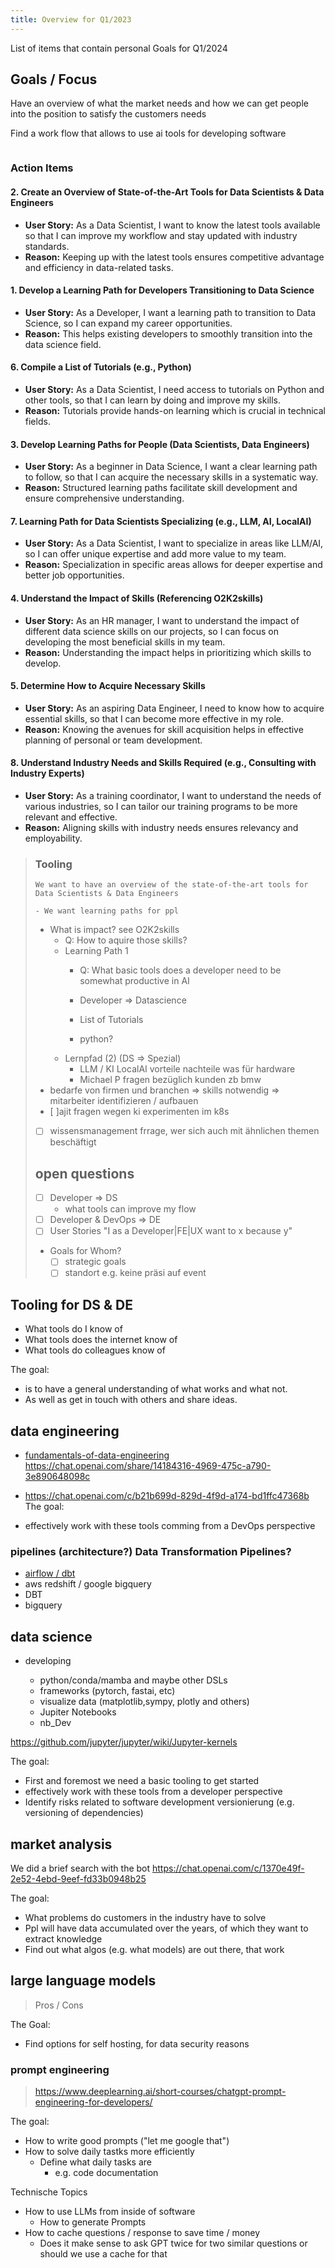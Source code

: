 ```yaml
---
title: Overview for Q1/2023
---
```


List of items that contain personal Goals for Q1/2024





## Goals / Focus

Have an overview of what the market needs and how we can get people into the position to satisfy the customers needs




Find a work flow that allows to use ai tools for developing software

<img alt="" src={learningPathsDiagram} />
   



### Action Items


#### 2. Create an Overview of State-of-the-Art Tools for Data Scientists & Data Engineers
- **User Story:** As a Data Scientist, I want to know the latest tools available so that I can improve my workflow and stay updated with industry standards.
- **Reason:** Keeping up with the latest tools ensures competitive advantage and efficiency in data-related tasks.


#### 1. Develop a Learning Path for Developers Transitioning to Data Science
- **User Story:** As a Developer, I want a learning path to transition to Data Science, so I can expand my career opportunities.
- **Reason:** This helps existing developers to smoothly transition into the data science field.



#### 6. Compile a List of Tutorials (e.g., Python)
- **User Story:** As a Data Scientist, I need access to tutorials on Python and other tools, so that I can learn by doing and improve my skills.
- **Reason:** Tutorials provide hands-on learning which is crucial in technical fields.



#### 3. Develop Learning Paths for People (Data Scientists, Data Engineers)
- **User Story:** As a beginner in Data Science, I want a clear learning path to follow, so that I can acquire the necessary skills in a systematic way.
- **Reason:** Structured learning paths facilitate skill development and ensure comprehensive understanding.

#### 7. Learning Path for Data Scientists Specializing (e.g., LLM, AI, LocalAI)
- **User Story:** As a Data Scientist, I want to specialize in areas like LLM/AI, so I can offer unique expertise and add more value to my team.
- **Reason:** Specialization in specific areas allows for deeper expertise and better job opportunities.


#### 4. Understand the Impact of Skills (Referencing O2K2skills)
- **User Story:** As an HR manager, I want to understand the impact of different data science skills on our projects, so I can focus on developing the most beneficial skills in my team.
- **Reason:** Understanding the impact helps in prioritizing which skills to develop.

#### 5. Determine How to Acquire Necessary Skills
- **User Story:** As an aspiring Data Engineer, I need to know how to acquire essential skills, so that I can become more effective in my role.
- **Reason:** Knowing the avenues for skill acquisition helps in effective planning of personal or team development.


#### 8. Understand Industry Needs and Skills Required (e.g., Consulting with Industry Experts)
- **User Story:** As a training coordinator, I want to understand the needs of various industries, so I can tailor our training programs to be more relevant and effective.
- **Reason:** Aligning skills with industry needs ensures relevancy and employability.



> ### Tooling
>     We want to have an overview of the state-of-the-art tools for Data Scientists & Data Engineers
> 
>     - We want learning paths for ppl
> 
>   - What is  impact? see O2K2skills 
>     - Q: How to aquire those skills?
>     - Learning Path 1  
>       - Q: What basic tools does a developer need to be somewhat productive in AI
>       - Developer => Datascience
>       - List of Tutorials
>       
>       - python? 
>     - Lernpfad (2) (DS => Spezial)
>       - LLM / KI LocalAI vorteile nachteile was für hardware
>       - Michael P fragen bezüglich kunden zb bmw
> - bedarfe von firmen und branchen => skills notwendig => mitarbeiter identifizieren / aufbauen  
> - [ ]ajit fragen wegen ki experimenten im k8s
> - [ ] wissensmanagement frrage, wer sich auch mit ähnlichen themen beschäftigt
> 
> 
> ## open questions
> 
> - [ ] Developer => DS
>   - what tools can improve my flow
> - [ ] Developer & DevOps => DE
> - [ ] User Stories "I as a Developer|FE|UX want to x because y"
> - Goals for Whom?
>   - [ ]  strategic goals
>   - [ ] standort e.g. keine präsi auf event


## Tooling for DS & DE

- What tools do I know of
- What tools does the internet know of
- What tools do colleagues know of


The goal:

- is to have a general understanding of what works and what not.
- As well as get in touch with others and share ideas.

## data engineering

- [fundamentals-of-data-engineering](https://saracus.com/synvert-saracus-blog/10-dinge-die-ich-beim-lesen-von-fundamentals-of-data-engineering-gelernt-habe/#)
  https://chat.openai.com/share/14184316-4969-475c-a790-3e890648098c
- https://chat.openai.com/c/b21b699d-829d-4f9d-a174-bd1ffc47368b
The goal:

- effectively work with these tools comming from a DevOps perspective

### pipelines (architecture?) Data Transformation Pipelines?

- [airflow / dbt](https://www.getdbt.com/blog/dbt-airflow)
- aws redshift / google bigquery
- DBT
- bigquery

## data science

- developing

  - python/conda/mamba and maybe other DSLs
  - frameworks (pytorch, fastai, etc)
  - visualize data (matplotlib,sympy, plotly and others)
  - Jupiter Notebooks
  - nb_Dev

https://github.com/jupyter/jupyter/wiki/Jupyter-kernels

The goal:

- First and foremost we need a basic tooling to get started
- effectively work with these tools from a developer perspective
- Identify risks related to software development versionierung (e.g. versioning of dependencies)

## market analysis

We did a brief search with the bot https://chat.openai.com/c/1370e49f-2e52-4ebd-9eef-fd33b0948b25

The goal:

- What problems do customers in the industry have to solve
- Ppl will have data accumulated over the years, of which they want to extract knowledge
- Find out what algos (e.g. what models) are out there, that work

## large language models

> Pros / Cons

The Goal:

- Find options for self hosting, for data security reasons

### prompt engineering

> https://www.deeplearning.ai/short-courses/chatgpt-prompt-engineering-for-developers/

The goal:

- How to write good prompts ("let me google that")
- How to solve daily tastks more efficiently
  - Define what daily tasks are
    - e.g. code documentation

Technische Topics

- How to use LLMs from inside of software
  - How to generate Prompts
- How to cache questions / response to save time / money
  - Does it make sense to ask GPT twice for two similar questions or should we use a cache for that

